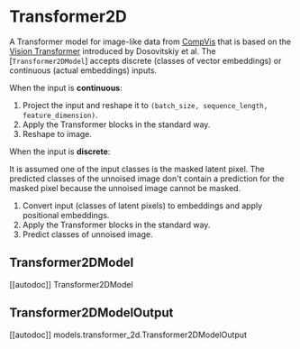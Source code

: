 # Transformer2D

A Transformer model for image-like data from [CompVis](https://huggingface.co/CompVis) that is based on the [Vision Transformer](https://huggingface.co/papers/2010.11929) introduced by Dosovitskiy et al. The [`Transformer2DModel`] accepts discrete (classes of vector embeddings) or continuous (actual embeddings) inputs.

When the input is **continuous**:

1. Project the input and reshape it to `(batch_size, sequence_length, feature_dimension)`.
2. Apply the Transformer blocks in the standard way.
3. Reshape to image.

When the input is **discrete**:

<Tip>

It is assumed one of the input classes is the masked latent pixel. The predicted classes of the unnoised image don't contain a prediction for the masked pixel because the unnoised image cannot be masked.

</Tip>

1. Convert input (classes of latent pixels) to embeddings and apply positional embeddings.
2. Apply the Transformer blocks in the standard way.
3. Predict classes of unnoised image.

## Transformer2DModel

[[autodoc]] Transformer2DModel

## Transformer2DModelOutput

[[autodoc]] models.transformer_2d.Transformer2DModelOutput
